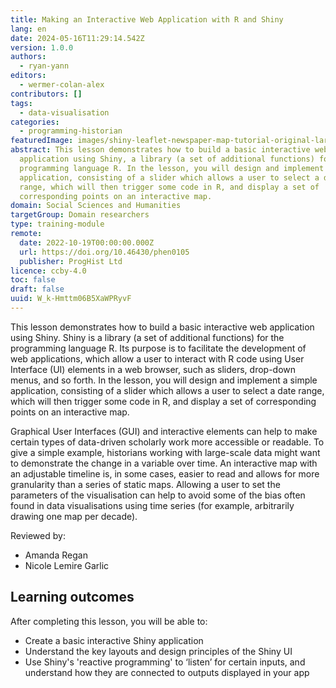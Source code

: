 ```yaml
---
title: Making an Interactive Web Application with R and Shiny
lang: en
date: 2024-05-16T11:29:14.542Z
version: 1.0.0
authors:
  - ryan-yann
editors:
  - wermer-colan-alex
contributors: []
tags:
  - data-visualisation
categories:
  - programming-historian
featuredImage: images/shiny-leaflet-newspaper-map-tutorial-original-large-greyscale.jpg
abstract: This lesson demonstrates how to build a basic interactive web
  application using Shiny, a library (a set of additional functions) for the
  programming language R. In the lesson, you will design and implement a simple
  application, consisting of a slider which allows a user to select a date
  range, which will then trigger some code in R, and display a set of
  corresponding points on an interactive map.
domain: Social Sciences and Humanities
targetGroup: Domain researchers
type: training-module
remote:
  date: 2022-10-19T00:00:00.000Z
  url: https://doi.org/10.46430/phen0105
  publisher: ProgHist Ltd
licence: ccby-4.0
toc: false
draft: false
uuid: W_k-Hmttm06B5XaWPRyvF
---
```

This lesson demonstrates how to build a basic interactive web application using Shiny. Shiny is a library (a set of additional functions) for the programming language R. Its purpose is to facilitate the development of web applications, which allow a user to interact with R code using User Interface (UI) elements in a web browser, such as sliders, drop-down menus, and so forth. In the lesson, you will design and implement a simple application, consisting of a slider which allows a user to select a date range, which will then trigger some code in R, and display a set of corresponding points on an interactive map.

Graphical User Interfaces (GUI) and interactive elements can help to make certain types of data-driven scholarly work more accessible or readable. To give a simple example, historians working with large-scale data might want to demonstrate the change in a variable over time. An interactive map with an adjustable timeline is, in some cases, easier to read and allows for more granularity than a series of static maps. Allowing a user to set the parameters of the visualisation can help to avoid some of the bias often found in data visualisations using time series (for example, arbitrarily drawing one map per decade).

Reviewed by:
- Amanda Regan
- Nicole Lemire Garlic

## Learning outcomes

After completing this lesson, you will be able to:

- Create a basic interactive Shiny application
- Understand the key layouts and design principles of the Shiny UI
- Use Shiny's 'reactive programming' to ‘listen’ for certain inputs, and understand how they are connected to outputs displayed in your app

<ExternalResource title="Interested in learning more?" subtitle="Check out this lesson on Programming Historian's website" url="https://doi.org/10.46430/phen0105" />
